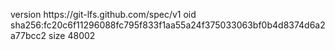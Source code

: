 version https://git-lfs.github.com/spec/v1
oid sha256:fc20c6f11296088fc795f833f1aa55a24f375033063bf0b4d8374d6a2a77bcc2
size 48002
